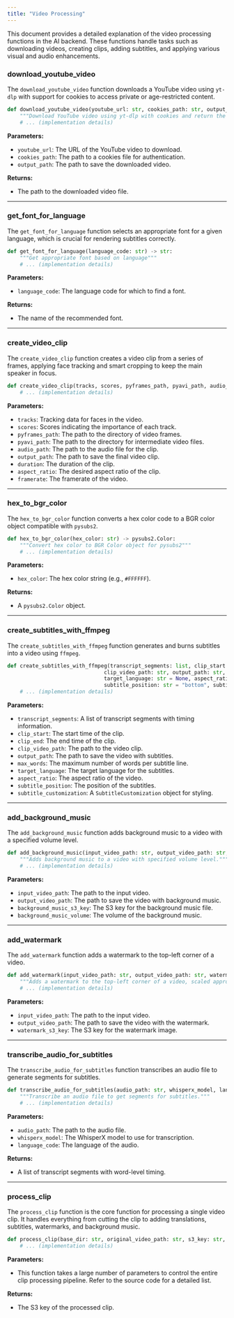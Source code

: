 ```yaml
---
title: "Video Processing"
---
```


This document provides a detailed explanation of the video processing functions in the AI backend. These functions handle tasks such as downloading videos, creating clips, adding subtitles, and applying various visual and audio enhancements.

### download_youtube_video

The `download_youtube_video` function downloads a YouTube video using `yt-dlp` with support for cookies to access private or age-restricted content.

```python
def download_youtube_video(youtube_url: str, cookies_path: str, output_path: str) -> str:
    """Download YouTube video using yt-dlp with cookies and return the downloaded file path."""
    # ... (implementation details)
```

**Parameters:**
- `youtube_url`: The URL of the YouTube video to download.
- `cookies_path`: The path to a cookies file for authentication.
- `output_path`: The path to save the downloaded video.

**Returns:**
- The path to the downloaded video file.

---

### get_font_for_language

The `get_font_for_language` function selects an appropriate font for a given language, which is crucial for rendering subtitles correctly.

```python
def get_font_for_language(language_code: str) -> str:
    """Get appropriate font based on language"""
    # ... (implementation details)
```

**Parameters:**
- `language_code`: The language code for which to find a font.

**Returns:**
- The name of the recommended font.

---

### create_video_clip

The `create_video_clip` function creates a video clip from a series of frames, applying face tracking and smart cropping to keep the main speaker in focus.

```python
def create_video_clip(tracks, scores, pyframes_path, pyavi_path, audio_path, output_path, duration, aspect_ratio: str = "9:16", framerate=25):
    # ... (implementation details)
```

**Parameters:**
- `tracks`: Tracking data for faces in the video.
- `scores`: Scores indicating the importance of each track.
- `pyframes_path`: The path to the directory of video frames.
- `pyavi_path`: The path to the directory for intermediate video files.
- `audio_path`: The path to the audio file for the clip.
- `output_path`: The path to save the final video clip.
- `duration`: The duration of the clip.
- `aspect_ratio`: The desired aspect ratio of the clip.
- `framerate`: The framerate of the video.

---

### hex_to_bgr_color

The `hex_to_bgr_color` function converts a hex color code to a BGR color object compatible with `pysubs2`.

```python
def hex_to_bgr_color(hex_color: str) -> pysubs2.Color:
    """Convert hex color to BGR Color object for pysubs2"""
    # ... (implementation details)
```

**Parameters:**
- `hex_color`: The hex color string (e.g., `#FFFFFF`).

**Returns:**
- A `pysubs2.Color` object.

---

### create_subtitles_with_ffmpeg

The `create_subtitles_with_ffmpeg` function generates and burns subtitles into a video using `ffmpeg`.

```python
def create_subtitles_with_ffmpeg(transcript_segments: list, clip_start: float, clip_end: float, 
                               clip_video_path: str, output_path: str, max_words: int = 5, 
                               target_language: str = None, aspect_ratio: str = "9:16", 
                               subtitle_position: str = "bottom", subtitle_customization: SubtitleCustomization = None):
    # ... (implementation details)
```

**Parameters:**
- `transcript_segments`: A list of transcript segments with timing information.
- `clip_start`: The start time of the clip.
- `clip_end`: The end time of the clip.
- `clip_video_path`: The path to the video clip.
- `output_path`: The path to save the video with subtitles.
- `max_words`: The maximum number of words per subtitle line.
- `target_language`: The target language for the subtitles.
- `aspect_ratio`: The aspect ratio of the video.
- `subtitle_position`: The position of the subtitles.
- `subtitle_customization`: A `SubtitleCustomization` object for styling.

---

### add_background_music

The `add_background_music` function adds background music to a video with a specified volume level.

```python
def add_background_music(input_video_path: str, output_video_path: str, background_music_s3_key: str, background_music_volume: float = 0.1):
    """Adds background music to a video with specified volume level."""
    # ... (implementation details)
```

**Parameters:**
- `input_video_path`: The path to the input video.
- `output_video_path`: The path to save the video with background music.
- `background_music_s3_key`: The S3 key for the background music file.
- `background_music_volume`: The volume of the background music.

---

### add_watermark

The `add_watermark` function adds a watermark to the top-left corner of a video.

```python
def add_watermark(input_video_path: str, output_video_path: str, watermark_s3_key: str):
    """Adds a watermark to the top-left corner of a video, scaled appropriately."""
    # ... (implementation details)
```

**Parameters:**
- `input_video_path`: The path to the input video.
- `output_video_path`: The path to save the video with the watermark.
- `watermark_s3_key`: The S3 key for the watermark image.

---

### transcribe_audio_for_subtitles

The `transcribe_audio_for_subtitles` function transcribes an audio file to generate segments for subtitles.

```python
def transcribe_audio_for_subtitles(audio_path: str, whisperx_model, language_code: str):
    """Transcribe an audio file to get segments for subtitles."""
    # ... (implementation details)
```

**Parameters:**
- `audio_path`: The path to the audio file.
- `whisperx_model`: The WhisperX model to use for transcription.
- `language_code`: The language of the audio.

**Returns:**
- A list of transcript segments with word-level timing.

---

### process_clip

The `process_clip` function is the core function for processing a single video clip. It handles everything from cutting the clip to adding translations, subtitles, watermarks, and background music.

```python
def process_clip(base_dir: str, original_video_path: str, s3_key: str, start_time: float, end_time: float, clip_index: int, transcript_segments: list, whisperx_model, detected_language: str, diarize_segments=None, target_language: str = None, sarvam_client=None, openrouter_client=None, aspect_ratio: str = "9:16", subtitles: bool = True, watermark_s3_key: Optional[str] = None, subtitle_position: str = "bottom", subtitle_customization: SubtitleCustomization = None, background_music_s3_key: Optional[str] = None, background_music_volume: float = 0.1):
    # ... (implementation details)
```

**Parameters:**
- This function takes a large number of parameters to control the entire clip processing pipeline. Refer to the source code for a detailed list.

**Returns:**
- The S3 key of the processed clip.
